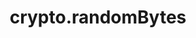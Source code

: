 ---
id: "node_med_012"
questionType: "MULTIPLE_CHOICE"
title: "crypto.randomBytes"
description: "What does crypto.randomBytes() return?"
difficulty: "MEDIUM"
category: "Node.js"
options:
  - "A string"
  - "A buffer"
  - "A hash"
  - "An array"
correctAnswer: 1
---